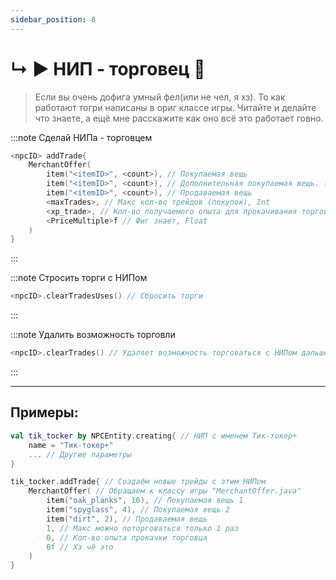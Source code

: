 ```yaml
---
sidebar_position: 8
---
```


# ↳ ▶ НИП - торговец 💎

> Если вы очень дофига умный фел(или не чел, я хз). То как работают тогри написаны в ориг классе игры. Читайте и делайте что знаете, а ещё мне расскажите как оно всё это работает говно.

:::note Сделай НИПа - торговцем
```kts
<npcID> addTrade{
    MerchantOffer(
        item("<itemID>", <count>), // Покупаемая вещь
        item("<itemID>", <count>), // Дополнительная покупаемая вещь. (не обязательно)
        item("<itemID>", <count>), // Продаваемая вещь
        <maxTrades>, // Макс кол-во трейдов (покупок), Int
        <xp_trade>, // Кол-во получаемого опыта для прокачивания торговца, Int
        <PriceMultiple>f // Фиг знает, Float
    )
}
```
:::

:::note Стросить торги с НИПом
```kts
<npcID>.clearTradesUses() // Сбросить торги
```
:::

:::note Удалить возможность торговли
```kts
<npcID>.clearTrades() // Удаляет возможность торговаться с НИПом дальше
```
:::

---

## Примеры:
```kts
val tik_tocker by NPCEntity.creating{ // НИП с именем Тик-токер+
    name = "Тик-токер+"
    ... // Другие параметры
}

tik_tocker.addTrade{ // Создаём новые трейды с этим НИПом
    MerchantOffer( // Обращаем к классу игры "MerchantOffer.java"
        item("oak_planks", 16), // Покупаемая вещь 1
        item("spyglass", 4), // Покупаемая вещь 2
        item("dirt", 2), // Продаваемая вещь
        1, // Макс можно поторговаться только 1 раз
        0, // Кол-во опыта прокачки торговца
        0f // Хз чё это
    )
}
```

